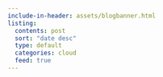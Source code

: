 ```yaml
---
include-in-header: assets/blogbanner.html
listing:
  contents: post
  sort: "date desc"
  type: default
  categories: cloud
  feed: true
---
```



<body onload="document.body.style.opacity=&#39;1&#39;">
